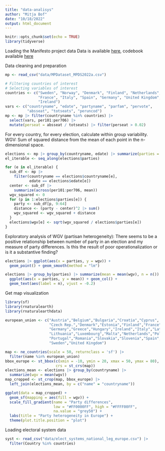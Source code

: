 ```yaml
---
title: "data-analisys"
author: "Mitja Bof"
date: "10/18/2022"
output: html_document
---
```


```r
knitr::opts_chunk$set(echo = TRUE)
library(tidyverse)
```

Loading the Manifesto project data
Data is available [here](https://manifesto-project.wzb.eu/datasets), codebook available [here](https://manifesto-project.wzb.eu/down/data/2022a/codebooks/codebook_MPDataset_MPDS2022a.pdf)

Data cleaning and preparation

```r
mp <- read_csv("data/MPDataset_MPDS2022a.csv")

# Filtering countries of interest
# Selecting variables of interest
countries <- c("Sweden", "Norway", "Denmark", "Finland", "Netherlands",
               "France", "Italy", "Spain", "Germany", "United Kingdom",
               "Ireland")
vars <- c("countryname", "edate", "partyname", "parfam", "pervote",
          "absseat", "totseats", "peruncod")
mp <- mp |> filter(countryname %in% countries) |> 
  select(vars, per101:per706) |> 
  mutate(perseat = absseat / totseats) |> filter(perseat > 0.02)

```

For every country, for every election, calculate within group variability.
WGV: Sum of squared distance from the mean of each point in the n-dimensional space.

```r
elections <- mp |> group_by(countryname, edate) |> summarize(parties = n())
el_iterable <- seq_along(elections$parties)

for (e in el_iterable) {
  sub_df <- mp |> 
    filter(countryname == elections$countryname[e], 
           edate == elections$edate[e])
  center <- sub_df |> 
    summarize(across(per101:per706, mean))
  wgv_squared <- 0
  for (p in 1:elections$parties[e]) {
    party <- sub_df[p, 9:64]
    distance <- (party - center)^2 |> sum()
    wgv_squared <- wgv_squared + distance
  }
  elections$wgv[e] <- sqrt(wgv_squared / elections$parties[e])
}
```

Exploratory analysis of WGV (partisan heterogeneity):
There seems to be a positive relationship between number of party in an election and my measure of party differences. Is this the result of poor operationalization or is it a substantive finding?

```r
elections |> ggplot(aes(x = parties, y = wgv)) + 
  geom_point() + geom_smooth(method = "lm")

elections |> group_by(parties) |> summarize(mean = mean(wgv), n = n()) |>
  ggplot(aes(x = parties, y = mean)) + geom_col() + 
  geom_text(aes(label = n), vjust = -0.2)
```

Get map visualization

```r
library(sf)
library(rnaturalearth)
library(rnaturalearthdata)

european_union <- c("Austria","Belgium","Bulgaria","Croatia","Cyprus",
                    "Czech Rep.","Denmark","Estonia","Finland","France",
                    "Germany","Greece","Hungary","Ireland","Italy","Latvia",
                    "Lithuania","Luxembourg","Malta","Netherlands","Poland",
                    "Portugal","Romania","Slovakia","Slovenia","Spain",
                    "Sweden","United Kingdom")

map <- ne_countries(scale = 50, returnclass = 'sf') |> 
  filter(name %in% european_union)
bbox_europe <- st_bbox(c(xmin = -10, ymin = 20, xmax = 50, ymax = 80), 
                       crs = st_crs(map))
elections_mean <- elections |> group_by(countryname) |>
  summarize(wgv = mean(wgv))
map_cropped <- st_crop(map, bbox_europe) |> 
  left_join(elections_mean, by = c("name" = "countryname"))

ggplot(data = map_cropped) +
  geom_sf(mapping = aes(fill = wgv)) +
  scale_fill_gradient(name = "Party differences", 
                      low = "#FF0000FF", high = "#FFFF00FF", 
                      na.value = "grey50") +
  labs(title = "Party heterogeneity in Europe") +
  theme(plot.title.position = "plot")

```

Loading electoral system data

```r
syst <- read_csv("data/elect_systems_national_leg_europe.csv") |> 
  filter(Country %in% countries)
```

